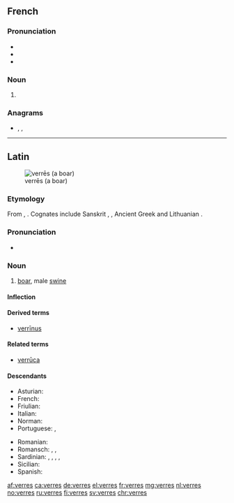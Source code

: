 ==French==

===Pronunciation===
* {{IPA|/vɛʁ/|lang=fr}}
* {{homophones|vair|vairs|verre|vers|vert|verts|lang=fr}}
* {{rhymes|ɛʁ|lang=fr}}

===Noun===
{{head|fr|noun plural form|g=m}}

# {{plural of|verre|lang=fr}}

===Anagrams===
* {{l|fr|resver}}, {{l|fr|revers}}, {{l|fr|verser}}

----

==Latin==
[[Image:Sus scrofa in Belgium Luc Viatour.JPG|thumb|verrēs (a boar)]]

===Etymology===
From {{der|la|ine-pro|*wers-}}, {{m|ine-pro|*wr̥s-||male}}. Cognates include Sanskrit {{m|sa|sc=Deva|वृषन्|tr=vṛ́ṣan}}, {{m|sa|sc=Deva|वृष|tr=vṛṣa}}, Ancient Greek {{m|grc|ἄρσην}} and Lithuanian {{m|lt|ver̃šis}}.

===Pronunciation===
* {{a|Classical}} {{IPA|/ˈwer.reːs/|lang=la}}

===Noun===
{{la-noun|verrēs||verris|m|third}}

# [[boar]], male [[swine]]

====Inflection====
{{la-decl-3rd-I|verrēs|verr}}

====Derived terms====
* [[verrinus|verrīnus]]

====Related terms====
* [[verruca|verrūca]]

====Descendants====
{{top2}}
* Asturian: {{l|ast|bracu}}
* French: {{l|fr|verrat}}
* Friulian: {{l|fur|viru}}
* Italian: {{l|it|verro}}
* Norman: {{l|nrf|véthot}}
* Portuguese: {{l|pt|barrão}}, {{l|pt|varrão}}
{{mid2}}
* Romanian: {{l|ro|vier}}
* Romansch: {{l|rm|ver}}, {{l|rm|verr}}, {{l|rm|vier}}
* Sardinian: {{l|sc|berre}}, {{l|sc|berri}}, {{l|sc|erri}}, {{l|sc|erre}}, {{l|sc|verre}}
* Sicilian: {{l|scn|verru}}
* Spanish: {{l|es|verraco}}
{{bottom}}

[[af:verres]]
[[ca:verres]]
[[de:verres]]
[[el:verres]]
[[fr:verres]]
[[mg:verres]]
[[nl:verres]]
[[no:verres]]
[[ru:verres]]
[[fi:verres]]
[[sv:verres]]
[[chr:verres]]
